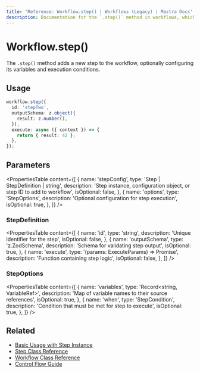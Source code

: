 ```yaml
---
title: 'Reference: Workflow.step() | Workflows (Legacy) | Mastra Docs'
description: Documentation for the `.step()` method in workflows, which adds a new step to the workflow.
---
```


# Workflow.step()

The `.step()` method adds a new step to the workflow, optionally configuring its variables and execution conditions.

## Usage

```typescript
workflow.step({
  id: 'stepTwo',
  outputSchema: z.object({
    result: z.number(),
  }),
  execute: async ({ context }) => {
    return { result: 42 };
  },
});
```

## Parameters

<PropertiesTable
  content={[
    {
      name: 'stepConfig',
      type: 'Step | StepDefinition | string',
      description: 'Step instance, configuration object, or step ID to add to workflow',
      isOptional: false,
    },
    {
      name: 'options',
      type: 'StepOptions',
      description: 'Optional configuration for step execution',
      isOptional: true,
    },
  ]}
/>

### StepDefinition

<PropertiesTable
  content={[
    {
      name: 'id',
      type: 'string',
      description: 'Unique identifier for the step',
      isOptional: false,
    },
    {
      name: 'outputSchema',
      type: 'z.ZodSchema',
      description: 'Schema for validating step output',
      isOptional: true,
    },
    {
      name: 'execute',
      type: '(params: ExecuteParams) => Promise<any>',
      description: 'Function containing step logic',
      isOptional: false,
    },
  ]}
/>

### StepOptions

<PropertiesTable
  content={[
    {
      name: 'variables',
      type: 'Record<string, VariableRef>',
      description: 'Map of variable names to their source references',
      isOptional: true,
    },
    {
      name: 'when',
      type: 'StepCondition',
      description: 'Condition that must be met for step to execute',
      isOptional: true,
    },
  ]}
/>

## Related

- [Basic Usage with Step Instance](../../docs/workflows-legacy/steps.mdx)
- [Step Class Reference](./step-class.mdx)
- [Workflow Class Reference](./workflow.mdx)
- [Control Flow Guide](../../docs/workflows-legacy/control-flow.mdx)
